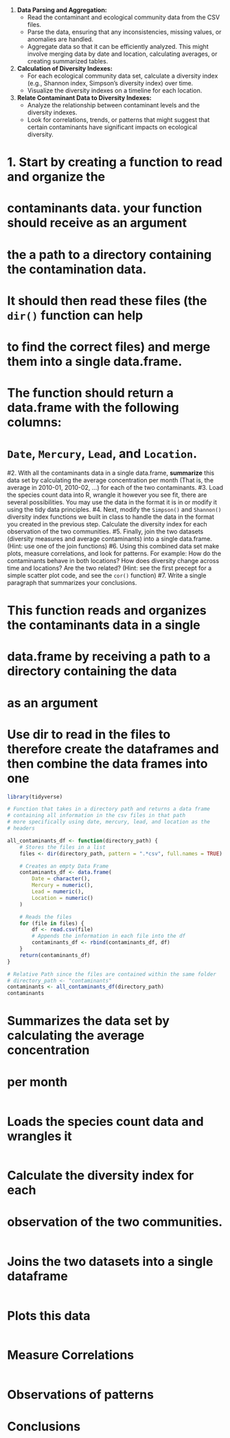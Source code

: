 1. **Data Parsing and Aggregation:**
    * Read the contaminant and ecological community data from the CSV files.
    * Parse the data, ensuring that any inconsistencies, missing values, or anomalies are handled.
    * Aggregate data so that it can be efficiently analyzed. This might involve merging data by date and location, calculating averages, or creating summarized tables.

2. **Calculation of Diversity Indexes:**
    * For each ecological community data set, calculate a diversity index (e.g., Shannon index, Simpson’s diversity index) over time.
    * Visualize the diversity indexes on a timeline for each location.

3. **Relate Contaminant Data to Diversity Indexes:**
    * Analyze the relationship between contaminant levels and the diversity indexes. 
    * Look for correlations, trends, or patterns that might suggest that certain contaminants have significant impacts on ecological diversity.

# 1. Start by creating a function to read and organize the 
# contaminants data. your function should receive as an argument 
# the a path to a directory containing the contamination data. 
# It should then read these files (the `dir()` function can help 
# to find the correct files) and merge them into a single data.frame. 
# The function should return a data.frame with the following columns: 
# `Date`, `Mercury`, `Lead`, and `Location`.


#2. With all the contaminants data in a single data.frame, **summarize** this data set by calculating the average concentration per month (That is, the average in 2010-01, 2010-02, ...) for each of the two contaminants.
#3. Load the species count data into R, wrangle it however you see fit, there are several possibilities. You may use the data in the format it is in or modify it using the tidy data principles.
#4. Next, modify the `Simpson()` and `Shannon()` diversity index functions we built in class to handle the data in the format you created in the previous step. Calculate the diversity index for each observation of the two communities.
#5. Finally, join the two datasets (diversity measures and average contaminants) into a single data.frame.  (Hint: use one of the join functions)
#6. Using this combined data set make plots, measure correlations, and look for patterns. For example: How do the contaminants behave in both locations? How does diversity change across time and locations? Are the two related? (Hint: see the first precept for a simple scatter plot code, and see the `cor()` function)
#7. Write a single paragraph that summarizes your conclusions.

# This function reads and organizes the contaminants data in a single 
# data.frame by receiving a path to a directory containing the data 
# as an argument

# Use dir to read in the files to therefore create the dataframes and then combine the data frames into one
```r
library(tidyverse)

# Function that takes in a directory path and returns a data frame 
# containing all information in the csv files in that path
# more specifically using date, mercury, lead, and location as the 
# headers

all_contaminants_df <- function(directory_path) {
    # Stores the files in a list
    files <- dir(directory_path, pattern = ".*csv", full.names = TRUE)

    # Creates an empty Data Frame
    contaminants_df <- data.frame(
        Date = character(),
        Mercury = numeric(),
        Lead = numeric(),
        Location = numeric()
    )

    # Reads the files
    for (file in files) {
        df <- read.csv(file) 
        # Appends the information in each file into the df
        contaminants_df <- rbind(contaminants_df, df)
    }
    return(contaminants_df)
}

# Relative Path since the files are contained within the same folder
# directory_path <- "contaminants"
contaminants <- all_contaminants_df(directory_path)
contaminants

```

# Summarizes the data set by calculating the average concentration 
# per month

```r


```

# Loads the species count data and wrangles it 

```r


```


# Calculate the diversity index for each 
# observation of the two communities.
```r


```

# Joins the two datasets into a single dataframe
```r


```
# Plots this data
```r


```
# Measure Correlations
```r


```
# Observations of patterns

# Conclusions
